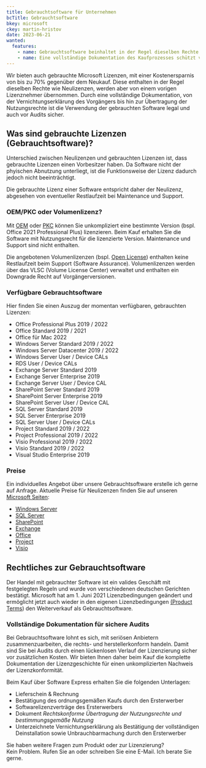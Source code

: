 ```yaml
---
title: Gebrauchtsoftware für Unternehmen
bcTitle: Gebrauchtsoftware
bkey: microsoft
ckey: martin-hristov
date: 2023-06-21
wanted:
  features:
    - name: Gebrauchtsoftware beinhaltet in der Regel dieselben Rechte wie Neulizenzen
    - name: Eine vollständige Dokumentation des Kaufprozesses schützt vor unerwünschten Problemen bei Audits
---
```




<Intro>

  Wir bieten auch gebrauchte Microsoft Lizenzen, mit einer Kostenersparnis von bis zu 70% gegenüber dem Neukauf. Diese enthalten in der Regel dieselben Rechte wie Neulizenzen, werden aber von einem vorigen Lizenznehmer übernommen.
  Durch eine vollständige Dokumentation, von der Vernichtungserklärung des Vorgängers bis hin zur Übertragung der Nutzungsrechte ist die Verwendung der gebrauchten Software legal und auch vor Audits sicher.

</Intro>

<TOC />



## Was sind gebrauchte Lizenzen (Gebrauchtsoftware)?

Unterschied zwischen Neulizenzen und gebrauchten Lizenzen ist, dass gebrauchte Lizenzen einen Vorbesitzer haben. Da Software nicht der phyischen Abnutzung unterliegt, ist die Funktionsweise der Lizenz dadurch jedoch nicht beeinträchtigt.

Die gebrauchte Lizenz einer Software entspricht daher der Neulizenz, abgesehen von eventueller Restlaufzeit bei Maintenance und Support.


### OEM/PKC oder Volumenlizenz?

<Info>

Mit [OEM](/hersteller/microsoft/oem/) oder [PKC](/hersteller/microsoft/pkc/) können Sie unkompliziert eine bestimmte Version (bspl. Office 2021 Professional Plus) lizenzieren. Beim Kauf erhalten Sie die Software mit Nutzungsrecht für die lizenzierte Version. Maintenance und Support sind nicht enthalten.

Die angebotenen Volumenlizenzen (bspl. [Open License](/hersteller/microsoft/open-license/)) enthalten keine Restlaufzeit beim Support (Software Assurance). Volumenlizenzen werden über das VLSC (Volume License Center) verwaltet und enthalten ein Downgrade Recht auf Vorgängerversionen.


</Info>


### Verfügbare Gebrauchtsoftware

Hier finden Sie einen Auszug der momentan verfügbaren, gebrauchten Lizenzen:

- Office Professional Plus 2019 / 2022
- Office Standard 2019 / 2021
- Office für Mac 2022
- Windows Server Standard 2019 / 2022
- Windows Server Datacenter 2019 / 2022
- Windows Server User / Device CALs
- RDS User / Device CALs
- Exchange Server Standard 2019
- Exchange Server Enterprise 2019
- Exchange Server User / Device CAL
- SharePoint Server Standard 2019
- SharePoint Server Enterprise 2019
- SharePoint Server User / Device CAL
- SQL Server Standard 2019
- SQL Server Enterprise 2019
- SQL Server User / Device CALs
- Project Standard 2019 / 2022
- Project Professional 2019 / 2022
- Visio Professional 2019 / 2022
- Visio Standard 2019 / 2022
- Visual Studio Enterprise 2019


### Preise

<Info>

Ein individuelles Angebot über unsere Gebrauchtsoftware erstelle ich gerne auf Anfrage. Aktuelle Preise für Neulizenzen finden Sie auf unseren [Microsoft Seiten](/hersteller/microsoft/):

</Info>

<ArrowList>

  - [Windows Server](/hersteller/microsoft/windows-server/)
  - [SQL Server](/hersteller/microsoft/sql-server/)
  - [SharePoint](/hersteller/microsoft/sharepoint/)
  - [Exchange](/hersteller/microsoft/exchange/)
  - [Office](/hersteller/microsoft/office/)
  - [Project](/hersteller/microsoft/project/)
  - [Visio](/hersteller/microsoft/visio/)

</ArrowList>


## Rechtliches zur Gebrauchtsoftware

Der Handel mit gebrauchter Software ist ein valides Geschäft mit festgelegten Regeln und wurde von verschiedenen deutschen Gerichten bestätigt.
Microsoft hat am 1. Juni 2021 Lizenzbedingungen geändert und ermöglicht jetzt auch wieder in den eigenen Lizenzbedingungen [(Product Terms](https://www.microsoft.com/licensing/docs/view/Product-Terms)) den Weiterverkauf als Gebrauchtsoftware.


### Vollständige Dokumentation für sichere Audits

Bei Gebrauchtsoftware lohnt es sich, mit seriösen Anbietern zusammenzuarbeiten, die rechts- und herstellerkonform handeln. Damit sind Sie bei Audits durch einen lückenlosen Verlauf der Lizenzierung sicher vor zusätzlichen Kosten.
Wir bieten Ihnen daher beim Kauf die komplette Dokumentation der Lizenzgeschichte für einen unkomplizierten Nachweis der Lizenzkonformität.

Beim Kauf über Software Express erhalten Sie die folgenden Unterlagen:

<ArrowList>

- Lieferschein & Rechnung
- Bestätigung des ordnungsgemäßen Kaufs durch den Ersterwerber
- Softwarelizenzverträge des Ersterwerbers
- Dokument _Rechtskonforme Übertragung der Nutzungsrechte und bestimmungsgemäße Nutzung_
- Unterzeichnete Vernichtungserklärung als Bestätigung der vollständigen Deinstallation sowie Unbrauchbarmachung durch den Ersterwerber

</ArrowList>


<GetInTouch theme="light">

Sie haben weitere Fragen zum Produkt oder zur Lizenzierung?<br />
Kein Problem. Rufen Sie an oder schreiben Sie eine E-Mail. Ich berate Sie gerne.

</GetInTouch>
